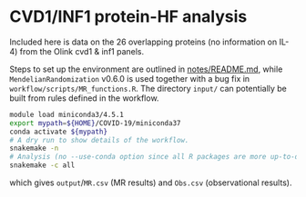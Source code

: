 # CVD1/INF1 protein-HF analysis

Included here is data on the 26 overlapping proteins (no information on IL-4) from the Olink cvd1 & inf1 panels.

Steps to set up the environment are outlined in [notes/README.md](notes/README.md), while `MendelianRandomization` v0.6.0 is used together with a bug fix in `workflow/scripts/MR_functions.R`.
The directory `input/` can potentially be built from rules defined in the workflow.

```bash
module load miniconda3/4.5.1
export mypath=${HOME}/COVID-19/miniconda37
conda activate ${mypath}
# A dry run to show details of the workflow.
snakemake -n
# Analysis (no --use-conda option since all R packages are more up-to-date locally)
snakemake -c all
```

which gives `output`/`MR.csv` (MR results) and `Obs.csv` (observational results).
